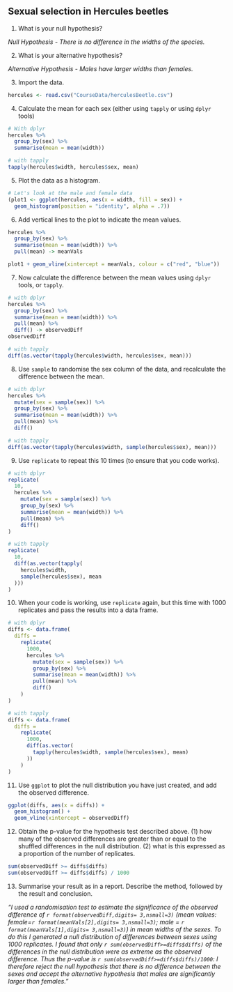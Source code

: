 ## Sexual selection in Hercules beetles

1. What is your null hypothesis?

*Null Hypothesis - There is no difference in the widths of the species.*

2. What is your alternative hypothesis?

*Alternative Hypothesis - Males have larger widths than females.*

3. Import the data.
```r
hercules <- read.csv("CourseData/herculesBeetle.csv")
```

4. Calculate the mean for each sex (either using `tapply` or using `dplyr` tools)

```r
# With dplyr
hercules %>%
  group_by(sex) %>%
  summarise(mean = mean(width))

# with tapply
tapply(hercules$width, hercules$sex, mean)
```

5. Plot the data as a histogram.

```r
# Let's look at the male and female data
(plot1 <- ggplot(hercules, aes(x = width, fill = sex)) +
  geom_histogram(position = "identity", alpha = .7))
```

6. Add vertical lines to the plot to indicate the mean values.

```r
hercules %>%
  group_by(sex) %>%
  summarise(mean = mean(width)) %>%
  pull(mean) -> meanVals

plot1 + geom_vline(xintercept = meanVals, colour = c("red", "blue"))
```

7. Now calculate the difference between the mean values using `dplyr` tools, or `tapply`.

```r

# with dplyr
hercules %>%
  group_by(sex) %>%
  summarise(mean = mean(width)) %>%
  pull(mean) %>%
  diff() -> observedDiff
observedDiff

# with tapply
diff(as.vector(tapply(hercules$width, hercules$sex, mean)))
```

8. Use `sample` to randomise the sex column of the data, and recalculate the difference between the mean.

```r
# with dplyr
hercules %>%
  mutate(sex = sample(sex)) %>%
  group_by(sex) %>%
  summarise(mean = mean(width)) %>%
  pull(mean) %>%
  diff()

# with tapply
diff(as.vector(tapply(hercules$width, sample(hercules$sex), mean)))
```

9. Use `replicate` to repeat this 10 times (to ensure that you code works).

```r
# with dplyr
replicate(
  10,
  hercules %>%
    mutate(sex = sample(sex)) %>%
    group_by(sex) %>%
    summarise(mean = mean(width)) %>%
    pull(mean) %>%
    diff()
)

# with tapply
replicate(
  10,
  diff(as.vector(tapply(
    hercules$width,
    sample(hercules$sex), mean
  )))
)
```

10. When your code is working, use `replicate` again, but this time with 1000 replicates and pass the results into a data frame.

```r
# with dplyr
diffs <- data.frame(
  diffs =
    replicate(
      1000,
      hercules %>%
        mutate(sex = sample(sex)) %>%
        group_by(sex) %>%
        summarise(mean = mean(width)) %>%
        pull(mean) %>%
        diff()
    )
)

# with tapply
diffs <- data.frame(
  diffs =
    replicate(
      1000,
      diff(as.vector(
        tapply(hercules$width, sample(hercules$sex), mean)
      ))
    )
)
```

11. Use `ggplot` to plot the null distribution you have just created, and add the observed difference.

```r
ggplot(diffs, aes(x = diffs)) +
  geom_histogram() +
  geom_vline(xintercept = observedDiff)
```

12. Obtain the p-value for the hypothesis test described above. (1) how many of the observed differences are greater than or equal to the shuffled differences in the null distribution. (2) what is this expressed as a proportion of the number of replicates.

```r
sum(observedDiff >= diffs$diffs)
sum(observedDiff >= diffs$diffs) / 1000
```

13. Summarise your result as in a report. Describe the method, followed by the result and conclusion.

*"I used a randomisation test to estimate the significance of the observed difference of `r format(observedDiff,digits= 3,nsmall=3)` (mean values: female=`r format(meanVals[2],digits= 3,nsmall=3)`;  male = `r format(meanVals[1],digits= 3,nsmall=3)`) in mean widths of the sexes. To do this I generated a null distribution of differences between sexes using 1000 replicates. I found that only `r sum(observedDiff>=diffs$diffs)` of the differences in the null distribution were as extreme as the observed difference. Thus the p-value is `r sum(observedDiff>=diffs$diffs)/1000`: I therefore reject the null hypothesis that there is no difference between the sexes and accept the alternative hypothesis that males are significantly larger than females."*
